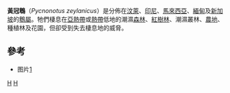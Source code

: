 {{Speciesbox
| image = Straw Headed Bulbul.jpg
| status = CR
| status_system=iucn3.1
| status_ref = <ref name=IUCN>{{IUCN|version=2016.3|assessors=BirdLife International|year=2018|id=22712603|title=Pycnonotus zeylanicus|downloaded=2021-08-30}}</ref>
| genus = Pycnonotus
| species = zeylanicus
| authority = ([[Johann_Friedrich_Gmelin|Gmelin]], 1789)
}}

'''黃冠鵯'''（''Pycnonotus zeylanicus''）是分佈在[[汶萊|汶萊]]、[[印尼|印尼]]、[[馬來西亞|馬來西亞]]、[[緬甸|緬甸]]及[[新加坡|新加坡]]的[[鵯屬|鵯屬]]。牠們棲息在[[亞熱帶|亞熱帶]]或[[熱帶|熱帶]]低地的潮濕[[森林|森林]]、[[紅樹林|紅樹林]]、潮濕叢林、[[農地|農地]]、種植林及花園，但卻受到失去棲息地的威脅。

==參考==
{{reflist}}
* 图片[https://c2.staticflickr.com/6/5506/30898679152_7aea6db8db_z.jpg] {{Wayback|url=https://c2.staticflickr.com/6/5506/30898679152_7aea6db8db_z.jpg |date=20200722085449 }}
{{Taxonbar|from=Q780707}}

[[Category:鵯屬|H]]
[[Category:1789年描述的鸟类|H]]